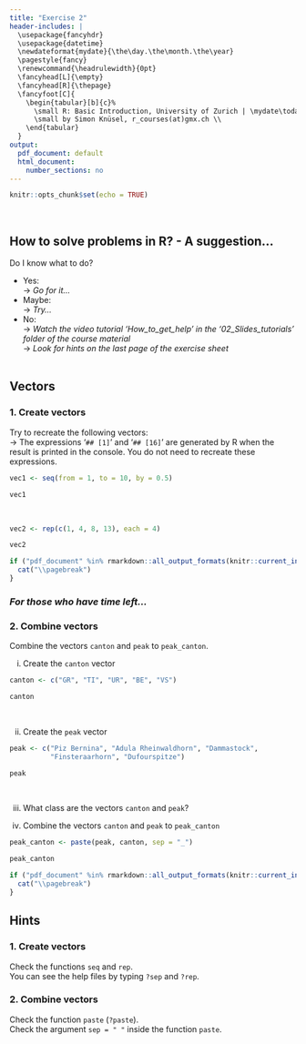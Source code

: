 ```yaml
---
title: "Exercise 2"
header-includes: |
  \usepackage{fancyhdr}
  \usepackage{datetime}
  \newdateformat{mydate}{\the\day.\the\month.\the\year}
  \pagestyle{fancy}
  \renewcommand{\headrulewidth}{0pt}
  \fancyhead[L]{\empty}
  \fancyhead[R]{\thepage}
  \fancyfoot[C]{
    \begin{tabular}[b]{c}%
      \small R: Basic Introduction, University of Zurich | \mydate\today\ \\
      \small by Simon Knüsel, r_courses(at)gmx.ch \\
    \end{tabular}
  }
output:
  pdf_document: default
  html_document:
    number_sections: no
---
```


```r
knitr::opts_chunk$set(echo = TRUE)
```
<br>

## How to solve problems in R? - A suggestion...
Do I know what to do?

  + Yes:  
  $\rightarrow$ *Go for it...*
  + Maybe:  
  $\rightarrow$ *Try...*
  + No:  
  $\rightarrow$ *Watch the video tutorial 'How_to_get_help' in the '02_Slides_tutorials' folder of the course material*  
  $\rightarrow$ *Look for hints on the last page of the exercise sheet*
<br><br>

## Vectors

### 1. Create vectors
Try to recreate the following vectors:  
$\rightarrow$ The expressions '`## [1]`' and '`## [16]`' are generated by R when 
the result is printed in the console. You do not need to recreate these 
expressions.

```r
vec1 <- seq(from = 1, to = 10, by = 0.5)
```
```r
vec1
```
<br>
```r
vec2 <- rep(c(1, 4, 8, 13), each = 4)
```

```r
vec2
```


```r
if ("pdf_document" %in% rmarkdown::all_output_formats(knitr::current_input())) {
  cat("\\pagebreak")
}
```


### *For those who have time left...*

### 2. Combine vectors
Combine the vectors `canton` and `peak` to `peak_canton`.

i) Create the `canton` vector

```r
canton <- c("GR", "TI", "UR", "BE", "VS")
```
```r
canton
```
<br>

ii) Create the `peak` vector

```r
peak <- c("Piz Bernina", "Adula Rheinwaldhorn", "Dammastock", 
          "Finsteraarhorn", "Dufourspitze")
```
```r
peak
```
<br>

iii) What class are the vectors `canton` and `peak`?

iv) Combine the vectors `canton` and `peak` to `peak_canton`

```r
peak_canton <- paste(peak, canton, sep = "_")
```
```r
peak_canton
```


```r
if ("pdf_document" %in% rmarkdown::all_output_formats(knitr::current_input())) {
  cat("\\pagebreak")
}
```


## Hints

### 1. Create vectors
Check the functions `seq` and `rep`.  
You can see the help files by typing `?sep` and `?rep`.
<br>

### 2. Combine vectors
Check the function `paste` (`?paste`).  
Check the argument `sep = " "` inside the function `paste`.

